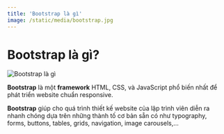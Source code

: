 ```yaml
---
title: 'Bootstrap là gì'
image: /static/media/bootstrap.jpg
---
```


# Bootstrap là gì?

![Bootstrap là gì](/static/media/bootstrap.jpg)

**Bootstrap** là một **framework** HTML, CSS, và JavaScript phổ biến nhất để phát triển website chuẩn responsive.

**Bootstrap** giúp cho quá trình thiết kế website của lập trình viên diễn ra nhanh chóng dựa trên những thành tố cơ bản sẵn có như typography, forms, buttons, tables, grids, navigation, image carousels,…
